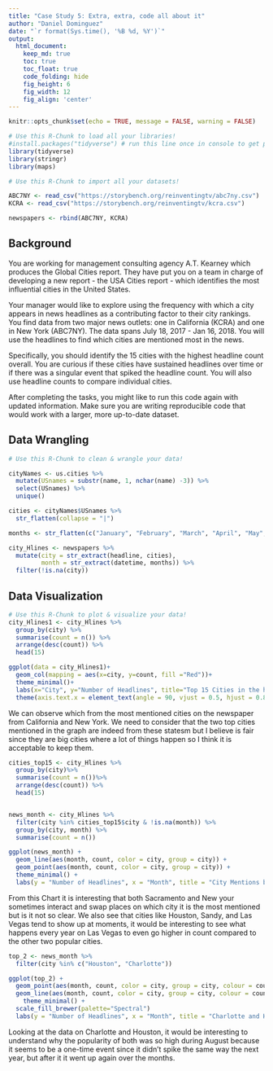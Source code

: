 ```yaml
---
title: "Case Study 5: Extra, extra, code all about it"
author: "Daniel Dominguez"
date: "`r format(Sys.time(), '%B %d, %Y')`"
output:
  html_document:  
    keep_md: true
    toc: true
    toc_float: true
    code_folding: hide
    fig_height: 6
    fig_width: 12
    fig_align: 'center'
---
```


```r
knitr::opts_chunk$set(echo = TRUE, message = FALSE, warning = FALSE)
```

```r
# Use this R-Chunk to load all your libraries!
#install.packages("tidyverse") # run this line once in console to get package
library(tidyverse)
library(stringr)
library(maps)
```

```r
# Use this R-Chunk to import all your datasets!

ABC7NY <- read_csv("https://storybench.org/reinventingtv/abc7ny.csv")
KCRA <- read_csv("https://storybench.org/reinventingtv/kcra.csv")

newspapers <- rbind(ABC7NY, KCRA)

```

## Background

You are working for management consulting agency A.T. Kearney which produces the Global Cities report. They have put you on a team in charge of developing a new report - the USA Cities report - which identifies the most influential cities in the United States.

Your manager would like to explore using the frequency with which a city appears in news headlines as a contributing factor to their city rankings. You find data from two major news outlets: one in California (KCRA) and one in New York (ABC7NY). The data spans July 18, 2017 - Jan 16, 2018. You will use the headlines to find which cities are mentioned most in the news.

Specifically, you should identify the 15 cities with the highest headline count overall. You are curious if these cities have sustained headlines over time or if there was a singular event that spiked the headline count. You will also use headline counts to compare individual cities.

After completing the tasks, you might like to run this code again with updated information. Make sure you are writing reproducible code that would work with a larger, more up-to-date dataset.

## Data Wrangling

```r
# Use this R-Chunk to clean & wrangle your data!

cityNames <- us.cities %>% 
  mutate(USnames = substr(name, 1, nchar(name) -3)) %>%
  select(USnames) %>% 
  unique() 

cities <- cityNames$USnames %>% 
  str_flatten(collapse = "|")

months <- str_flatten(c("January", "February", "March", "April", "May", "June", "July", "August", "September", "October", "Novemeber", "December"), collapse = "|")

city_Hlines <- newspapers %>% 
  mutate(city = str_extract(headline, cities),
         month = str_extract(datetime, months)) %>% 
  filter(!is.na(city))

```

## Data Visualization

```r
# Use this R-Chunk to plot & visualize your data!
city_Hlines1 <- city_Hlines %>% 
  group_by(city) %>% 
  summarise(count = n()) %>% 
  arrange(desc(count)) %>% 
  head(15)
```

```r
ggplot(data = city_Hlines1)+
  geom_col(mapping = aes(x=city, y=count, fill ="Red"))+
  theme_minimal()+
  labs(x="City", y="Number of Headlines", title="Top 15 Cities in the headlines on newspapers")+
  theme(axis.text.x = element_text(angle = 90, vjust = 0.5, hjust = 0.8), legend.position = "none")
```


We can observe which from the most mentioned cities on the newspaper from California and New York. We need to consider that the two top cities mentioned in the graph are indeed from these statesm but I believe is fair since they are big cities where a lot of things happen so I think it is acceptable to keep them.


```r
cities_top15 <- city_Hlines %>%
  group_by(city)%>%
  summarise(count = n())%>%
  arrange(desc(count)) %>%
  head(15)


news_month <- city_Hlines %>%
  filter(city %in% cities_top15$city & !is.na(month)) %>%
  group_by(city, month) %>%
  summarise(count = n())

ggplot(news_month) +
  geom_line(aes(month, count, color = city, group = city)) +
  geom_point(aes(month, count, color = city, group = city)) +
  theme_minimal() +
  labs(y = "Number of Headlines", x = "Month", title = "City Mentions by Month") 
```

From this Chart it is interesting that both Sacramento and New your sometimes interact and swap places on which city it is the most mentioned but is it not so clear. We also see that cities like Houston, Sandy, and Las Vegas tend to show up at moments, it would be interesting to see what happens every year on Las Vegas to even go higher in count compared to the other two popular cities.


```r
top_2 <- news_month %>% 
  filter(city %in% c("Houston", "Charlotte"))

ggplot(top_2) +
  geom_point(aes(month, count, color = city, group = city, colour = count)) +
  geom_line(aes(month, count, color = city, group = city, colour = count)) +
    theme_minimal() +
  scale_fill_brewer(palette="Spectral")
  labs(y = "Number of Headlines", x = "Month", title = "Charlotte and Houston by Month on newspaper headlines")
```


Looking at the data on Charlotte and Houston, it would be interesting to understand why the popularity of both was so high during August because it seems to be a one-time event since it didn't spike the same way the next year, but after it it went up again over the months. 

